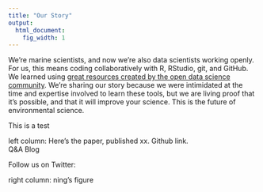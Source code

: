 ```yaml
---
title: "Our Story"
output:
  html_document:
    fig_width: 1
---
```


We're marine scientists, and now we're also data scientists working openly. For us, this means coding collaboratively with R, RStudio, git, and GitHub.  
We learned using [great resources created by the open data science community](). We're sharing our story because we were intimidated at the time and expertise involved to learn these tools, but we are living proof that it's possible, and that it will improve your science. This is the future of environmental science.

This is a test


left column: 
Here's the paper, published xx. Github link.    
Q&A
Blog

Follow us on Twitter:
<!--- 
@OHIscience
@juliesquid
@jafflerbach
@oharac
@ben_d_best
@BSHalpern
--->

right column: ning's figure
